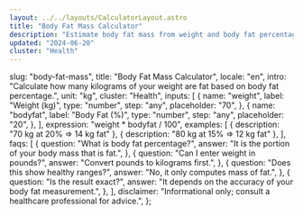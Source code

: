 ```yaml
---
layout: ../../layouts/CalculatorLayout.astro
title: "Body Fat Mass Calculator"
description: "Estimate body fat mass from weight and body fat percentage."
updated: "2024-06-20"
cluster: "Health"
---
```



  slug: "body-fat-mass",
  title: "Body Fat Mass Calculator",
  locale: "en",
  intro:
    "Calculate how many kilograms of your weight are fat based on body fat percentage.",
  unit: "kg",
  cluster: "Health",
  inputs: [
    {
      name: "weight",
      label: "Weight (kg)",
      type: "number",
      step: "any",
      placeholder: "70",
    },
    {
      name: "bodyfat",
      label: "Body Fat (%)",
      type: "number",
      step: "any",
      placeholder: "20",
    },
  ],
  expression: "weight * bodyfat / 100",
  examples: [
    { description: "70 kg at 20% ⇒ 14 kg fat" },
    { description: "80 kg at 15% ⇒ 12 kg fat" },
  ],
  faqs: [
    {
      question: "What is body fat percentage?",
      answer: "It is the portion of your body mass that is fat.",
    },
    {
      question: "Can I enter weight in pounds?",
      answer: "Convert pounds to kilograms first.",
    },
    {
      question: "Does this show healthy ranges?",
      answer: "No, it only computes mass of fat.",
    },
    {
      question: "Is the result exact?",
      answer: "It depends on the accuracy of your body fat measurement.",
    },
  ],
  disclaimer:
    "Informational only; consult a healthcare professional for advice.",
};

<Calculator schema={schema} />
